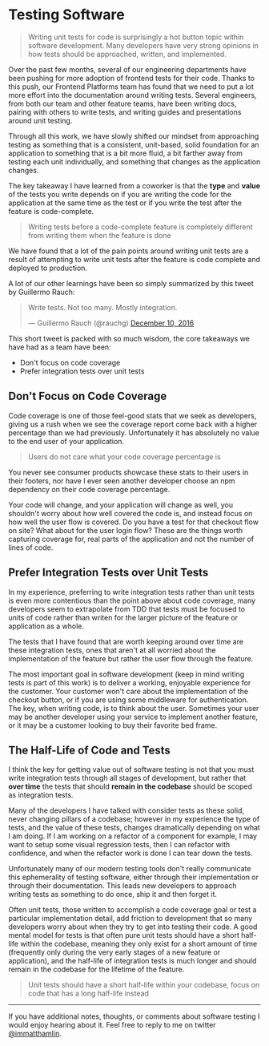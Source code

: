 # Testing Software

> Writing unit tests for code is surprisingly a hot button topic within software development. Many
> developers have very strong opinions in how tests should be approached, written, and implemented.

Over the past few months, several of our engineering departments have been pushing for more adoption
of frontend tests for their code. Thanks to this push, our Frontend Platforms team has found that we
need to put a lot more effort into the documentation around writing tests. Several engineers, from
both our team and other feature teams, have been writing docs, pairing with others to write tests,
and writing guides and presentations around unit testing.

Through all this work, we have slowly shifted our mindset from approaching testing as something that
is a consistent, unit-based, solid foundation for an application to something that is a bit more
fluid, a bit farther away from testing each unit individually, and something that changes as the
application changes.

The key takeaway I have learned from a coworker is that the **type** and **value** of the tests you
write depends on if you are writing the code for the application at the same time as the test or if
you write the test after the feature is code-complete.

> Writing tests before a code-complete feature is completely different from writing them when the
> feature is done

We have found that a lot of the pain points around writing unit tests are a result of attempting to
write unit tests after the feature is code complete and deployed to production.

A lot of our other learnings have been so simply summarized by this tweet by Guillermo Rauch:

<blockquote className="twitter-tweet tw-align-center" data-lang="en">
  <p lang="en" dir="ltr">
    Write tests. Not too many. Mostly integration.
  </p>
  &mdash; Guillermo Rauch (@rauchg) <a href="https://twitter.com/rauchg/status/807626710350839808?ref_src=twsrc%5Etfw">December 10, 2016</a>
</blockquote>

This short tweet is packed with so much wisdom, the core takeaways we have had as a team have been:

- Don't focus on code coverage
- Prefer integration tests over unit tests

## Don't Focus on Code Coverage

Code coverage is one of those feel-good stats that we seek as developers, giving us a rush when we
see the coverage report come back with a higher percentage than we had previously. Unfortunately it
has absolutely no value to the end user of your application.

> Users do not care what your code coverage percentage is

You never see consumer products showcase these stats to their users in their footers, nor have I
ever seen another developer choose an npm dependency on their code coverage percentage.

Your code will change, and your application will change as well, you shouldn't worry about how well
covered the code is, and instead focus on how well the user flow is covered. Do you have a test for
that checkout flow on site? What about for the user login flow? These are the things worth capturing
coverage for, real parts of the application and not the number of lines of code.

## Prefer Integration Tests over Unit Tests

In my experience, preferring to write integration tests rather than unit tests is even more
contentious than the point above about code coverage, many developers seem to extrapolate from TDD
that tests must be focused to units of code rather than writen for the larger picture of the feature
or application as a whole.

The tests that I have found that are worth keeping around over time are these integration tests,
ones that aren't at all worried about the implementation of the feature but rather the user flow
through the feature.

The most important goal in software development (keep in mind writing tests is part of this work) is
to deliver a working, enjoyable experience for the customer. Your customer won't care about the
implementation of the checkout button, or if you are using some middleware for authentication. The
key, when writing code, is to think about the user. Sometimes your user may be another developer
using your service to implement another feature, or it may be a customer looking to buy their
favorite bed frame.

## The Half-Life of Code and Tests

I think the key for getting value out of software testing is not that you must write integration
tests through all stages of development, but rather that **over time** the tests that should
**remain in the codebase** should be scoped as integration tests.

Many of the developers I have talked with consider tests as these solid, never changing pillars of a
codebase; however in my experience the type of tests, and the value of these tests, changes
dramatically depending on what I am doing. If I am working on a refactor of a component for example,
I may want to setup some visual regression tests, then I can refactor with confidence, and when the
refactor work is done I can tear down the tests.

Unfortunately many of our modern testing tools don't really communicate this ephemerality of testing
software, either through their implementation or through their documentation. This leads new
developers to approach writing tests as something to do once, ship it and then forget it.

Often unit tests, those written to accomplish a code coverage goal or test a particular
implementation detail, add friction to development that so many developers worry about when they try
to get into testing their code. A good mental model for tests is that often pure unit tests should
have a short half-life within the codebase, meaning they only exist for a short amount of time
(frequently only during the very early stages of a new feature or application), and the half-life of
integration tests is much longer and should remain in the codebase for the lifetime of the feature.

> Unit tests should have a short half-life within your codebase, focus on code that has a long
> half-life instead

---

If you have additional notes, thoughts, or comments about software testing I would enjoy hearing
about it. Feel free to reply to me on twitter
[@immatthamlin](https://mobile.twitter.com/immatthamlin).
